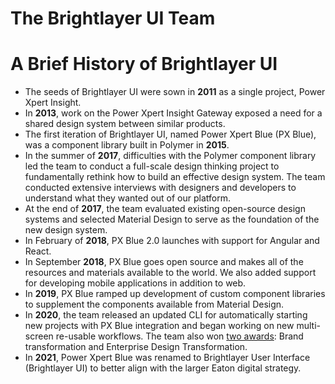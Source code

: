 
<!-- KEYWORDS: about history team member recruit job career -->

# The Brightlayer UI Team

<MaintainersCards />
<Divider />

# A Brief History of Brightlayer UI

-   The seeds of Brightlayer UI were sown in **2011** as a single project, Power Xpert Insight.
-   In **2013**, work on the Power Xpert Insight Gateway exposed a need for a shared design system between similar products.
-   The first iteration of Brightlayer UI, named Power Xpert Blue (PX Blue), was a component library built in Polymer in **2015**.
-   In the summer of **2017**, difficulties with the Polymer component library led the team to conduct a full-scale design thinking project to fundamentally rethink how to build an effective design system. The team conducted extensive interviews with designers and developers to understand what they wanted out of our platform.
-   At the end of **2017**, the team evaluated existing open-source design systems and selected Material Design to serve as the foundation of the new design system.
-   In February of **2018**, PX Blue 2.0 launches with support for Angular and React.
-   In September **2018**, PX Blue goes open source and makes all of the resources and materials available to the world. We also added support for developing mobile applications in addition to web.
-   In **2019**, PX Blue ramped up development of custom component libraries to supplement the components available from Material Design.
-   In **2020**, the team released an updated CLI for automatically starting new projects with PX Blue integration and began working on new multi-screen re-usable workflows. The team also won [two awards](https://www.designinnovationglobal.com/design-thinking/articles/di-global-awards-winners): Brand transformation and Enterprise Design Transformation.
-   In **2021**, Power Xpert Blue was renamed to Brightlayer User Interface (Brightlayer UI) to better align with the larger Eaton digital strategy.
